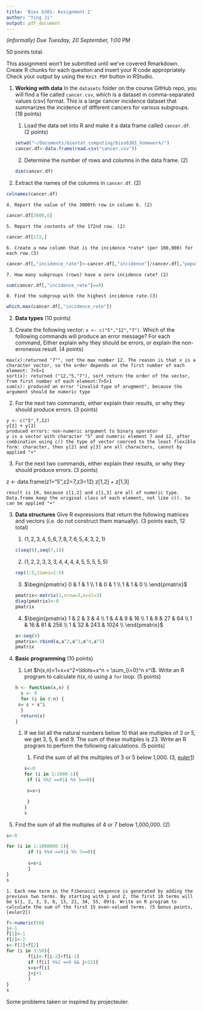 ```yaml
---
title: 'Bios 6301: Assignment 2'
author: "Ying Ji"
output: pdf_document
---
```


*(informally) Due Tuesday, 20 September, 1:00 PM*


50 points total.

This assignment won't be submitted until we've covered Rmarkdown.
Create R chunks for each question and insert your R code appropriately.
Check your output by using the `Knit PDF` button in RStudio.

1. **Working with data** In the `datasets` folder on the course GitHub repo, you will find a file called `cancer.csv`, which is a dataset in comma-separated values (csv) format. This is a large cancer incidence dataset that summarizes the incidence of different cancers for various subgroups. (18 points)

    1. Load the data set into R and make it a data frame called `cancer.df`. (2 points)
```r
setwd("~/Documents/biostat_computing/bios6301_homework/")
cancer.df<-data.frame(read.csv("cancer.csv"))
```


    2. Determine the number of rows and columns in the data frame. (2)
```r
dim(cancer.df)
```


3. Extract the names of the columns in `cancer.df`. (2)
```r
colnames(cancer.df)
```

    4. Report the value of the 3000th row in column 6. (2)
```r
cancer.df[3000,6]
```



    5. Report the contents of the 172nd row. (2)
```r
cancer.df[172,]
```

    6. Create a new column that is the incidence *rate* (per 100,000) for each row.(3)
```r
cancer.df[,"incidence_rate"]<-cancer.df[,"incidence"]/cancer.df[,"population"]*100000
```

    7. How many subgroups (rows) have a zero incidence rate? (2)
```r
sum(cancer.df[,"incidence_rate"]==0)
```

    8. Find the subgroup with the highest incidence rate.(3)
```r
which.max(cancer.df[,"incidence_rate"])
```



2. **Data types** (10 points)

1. Create the following vector: `x <- c("5","12","7")`. Which of the following commands will produce an error message? For each command, Either explain why they should be errors, or explain the non-erroneous result. (4 points)
    
```
max(x):returned "7"", not the max number 12. The reason is that x is a character vector, so the order depends on the first number of each element: 7>5>1
sort(x): returned ("12,"5,"7"), sort return the order of the vector, from first number of each element:7>5>1
sum(x): produced an error "invalid type of arugment", because the argument should be numeric type
```
2. For the next two commands, either explain their results, or why they should produce errors. (3 points)
```
y <- c("5",7,12)
y[2] + y[3]
produced errors: non-numeric argument to binary operator
y is a vector with character "5" and numeric element 7 and 12, after combination using c() the type of vector coerced to the least flexible form: character, then y[2] and y[3] are all characters, cannot by applied "+"
```

3. For the next two commands, either explain their results, or why they should produce errors. (3 points)

z <- data.frame(z1="5",z2=7,z3=12)
z[1,2] + z[1,3]
```
result is 19, because z[1,2] and z[1,3] are all of numeric type. Data.frame keep the original class of each element, not like c(). So can be applied "+"
```

3. **Data structures** Give R expressions that return the following matrices and vectors (*i.e.* do not construct them manually). (3 points each, 12 total)

    1. $(1,2,3,4,5,6,7,8,7,6,5,4,3,2,1)$
```r
c(seq(8),seq(7,1)) 
```


    2. $(1,2,2,3,3,3,4,4,4,4,5,5,5,5,5)$
```r
rep(1:5,times=1:5)
```


    3. $\begin{pmatrix}
      0 & 1 & 1  \\
      1 & 0 & 1  \\
      1 & 1 & 0  \\
    \end{pmatrix}$
```r
pmatrix<-matrix(1,nrow=3,ncol=3)
diag(pmatrix)<-0
pmatrix
```


    4. $\begin{pmatrix}
      1 & 2 & 3 & 4 \\
      1 & 4 & 9 & 16 \\
      1 & 8 & 27 & 64  \\
      1 & 16 & 81 & 256 \\
      1 & 32 & 243 & 1024  \\
    \end{pmatrix}$
```r
a<-seq(4)
pmatrix<-rbind(a,a^2,a^3,a^4,a^5)
pmatrix
```


4. **Basic programming** (10 points)

    1. Let $h(x,n)=1+x+x^2+\ldots+x^n = \sum_{i=0}^n x^i$. Write an R program to calculate $h(x,n)$ using a `for` loop. (5 points)
```r
h <- function(x,n) {
  s <- 0
  for (i in 0:n) {
    s= s + x^i
  }
  return(s)
}
```



    1. If we list all the natural numbers below 10 that are multiples of 3 or 5, we get 3, 5, 6 and 9. The sum of these multiples is 23. Write an R program to perform the following calculations. (5 points)

        1. Find the sum of all the multiples of 3 or 5 below 1,000. (3, [euler1])
```r
s<-0
for (i in 1:1000-1){
        if (i %%3 ==0|i %% 5==0){
        
        s=s+i
        
        }
}
s
```


1. Find the sum of all the multiples of 4 or 7 below 1,000,000. (2)
```r
s<-0

for (i in 1:1000000-1){
        if (i %%4 ==0|i %% 7==0){
        
        s=s+i
        }
}
s
```


    1. Each new term in the Fibonacci sequence is generated by adding the previous two terms. By starting with 1 and 2, the first 10 terms will be $(1, 2, 3, 5, 8, 13, 21, 34, 55, 89)$. Write an R program to calculate the sum of the first 15 even-valued terms. (5 bonus points, [euler2])

```r
f<-numeric(50)
j<-1
f[1]<-1
f[2]<-2
s<-f[1]+f[2]
for (i in 3:50){
        f[i]<-f[i-2]+f[i-1]
        if (f[i] %%2 ==0 && j<15){
        s=s+f[i]
        j=j+1
        }
}
s
```



Some problems taken or inspired by projecteuler.

[euler1]:https://projecteuler.net/problem=1
[euler2]: https://projecteuler.net/problem=2
